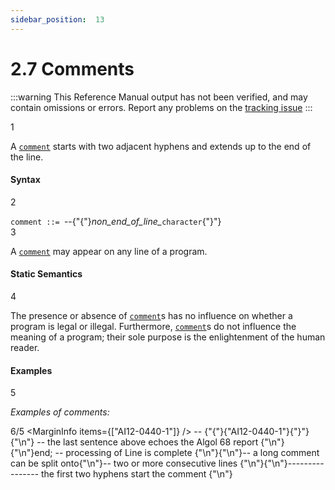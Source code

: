 ```yaml
---
sidebar_position:  13
---
```


# 2.7 Comments

:::warning
This Reference Manual output has not been verified,
and may contain omissions or errors.
Report any problems on the [tracking issue](https://github.com/ada-lang-io/ada-lang-io/issues/20)
:::


<MarginText>1</MarginText>
<p>A <code><a href="../AA-2/AA-2.7#S0018">comment</a></code> starts with two adjacent hyphens and extends up to the end of the line. <br /></p>


#### Syntax

<MarginText>2</MarginText>

<CodeBlock>
<code>comment</code><a id="S0018"></a><code> ::= </code>--{"{"}<em>non_end_of_line_</em><code>character</code>{"}"}<br />

</CodeBlock>
<MarginText>3</MarginText>
<p>A <code><a href="../AA-2/AA-2.7#S0018">comment</a></code> may appear on any line of a program. <br /></p>


#### Static Semantics

<MarginText>4</MarginText>
<p>The presence or absence of <code><a href="../AA-2/AA-2.7#S0018">comment</a></code>s has no influence on whether a program is legal or illegal. Furthermore, <code><a href="../AA-2/AA-2.7#S0018">comment</a></code>s do not influence the meaning of a program; their sole purpose is the enlightenment of the human reader. <br /></p>


#### Examples

<MarginText>5</MarginText>
<p><em>Examples of comments:</em> <br /></p>

<MarginText>6/5</MarginText>
<MarginInfo items={["AI12-0440-1"]} /><CodeBlock language="ada">
--  {"{"}{"AI12-0440-1"}{"}"}{"\n"} --  the last sentence above echoes the Algol 68 report {"\n"}{"\n"}end;  --  processing of Line is complete {"\n"}{"\n"}--  a long comment can  be split onto{"\n"}--  two or more consecutive lines   {"\n"}{"\n"}----------------  the first two hyphens start the comment  {"\n"}

</CodeBlock>
